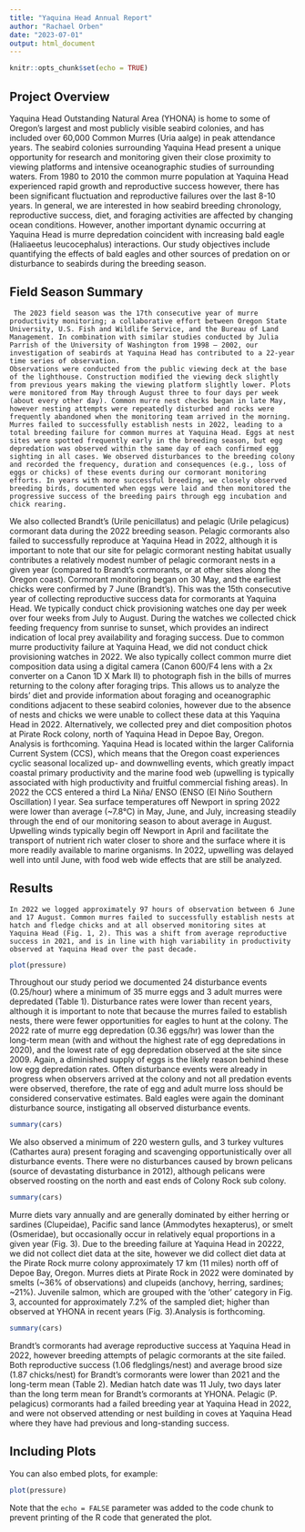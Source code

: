 ```yaml
---
title: "Yaquina Head Annual Report"
author: "Rachael Orben"
date: "2023-07-01"
output: html_document
---
```


```r
knitr::opts_chunk$set(echo = TRUE)
```

## Project Overview

  Yaquina Head Outstanding Natural Area (YHONA) is home to some of Oregon’s largest and most publicly visible seabird colonies, and has included over 60,000 Common Murres (Uria aalge) in peak attendance years. The seabird colonies surrounding Yaquina Head present a unique opportunity for research and monitoring given their close proximity to viewing platforms and intensive oceanographic studies of surrounding waters. From 1980 to 2010 the common murre population at Yaquina Head experienced rapid growth and reproductive success however, there has been significant fluctuation and reproductive failures over the last 8-10 years. 
	In general, we are interested in how seabird breeding chronology, reproductive success, diet, and foraging activities are affected by changing ocean conditions. However, another important dynamic occurring at Yaquina Head is murre depredation coincident with increasing bald eagle (Haliaeetus leucocephalus) interactions. Our study objectives include quantifying the effects of bald eagles and other sources of predation on or disturbance to seabirds during the breeding season. 

## Field Season Summary 
	 The 2023 field season was the 17th consecutive year of murre productivity monitoring; a collaborative effort between Oregon State University, U.S. Fish and Wildlife Service, and the Bureau of Land Management. In combination with similar studies conducted by Julia Parrish of the University of Washington from 1998 – 2002, our investigation of seabirds at Yaquina Head has contributed to a 22-year time series of observation. 
	Observations were conducted from the public viewing deck at the base of the lighthouse. Construction modified the viewing deck slightly from previous years making the viewing platform slightly lower. Plots were monitored from May through August three to four days per week (about every other day). Common murre nest checks began in late May, however nesting attempts were repeatedly disturbed and rocks were frequently abandoned when the monitoring team arrived in the morning. Murres failed to successfully establish nests in 2022, leading to a total breeding failure for common murres at Yaquina Head. Eggs at nest sites were spotted frequently early in the breeding season, but egg depredation was observed within the same day of each confirmed egg sighting in all cases. We observed disturbances to the breeding colony and recorded the frequency, duration and consequences (e.g., loss of eggs or chicks) of these events during our cormorant monitoring efforts. In years with more successful breeding, we closely observed breeding birds, documented when eggs were laid and then monitored the progressive success of the breeding pairs through egg incubation and chick rearing. 
  We also collected Brandt’s (Urile penicillatus) and pelagic (Urile pelagicus) cormorant data during the 2022 breeding season. Pelagic cormorants also failed to successfully reproduce at Yaquina Head in 2022, although it is important to note that our site for pelagic cormorant nesting habitat usually contributes a relatively modest number of pelagic cormorant nests in a given year (compared to Brandt’s cormorants, or at other sites along the Oregon coast). Cormorant monitoring began on 30 May, and the earliest chicks were confirmed by 7 June (Brandt’s). This was the 15th consecutive year of collecting reproductive success data for cormorants at Yaquina Head. 
 	We typically conduct chick provisioning watches one day per week over four weeks from July to August. During the watches we collected chick feeding frequency from sunrise to sunset, which provides an indirect indication of local prey availability and foraging success. Due to common murre productivity failure at Yaquina Head, we did not conduct chick provisioning watches in 2022. We also typically collect common murre diet composition data using a digital camera (Canon 600/F4 lens with a 2x converter on a Canon 1D X Mark II) to photograph fish in the bills of murres returning to the colony after foraging trips. This allows us to analyze the birds’ diet and provide information about foraging and oceanographic conditions adjacent to these seabird colonies, however due to the absence of nests and chicks we were unable to collect these data at this Yaquina Head in 2022. Alternatively, we collected prey and diet composition photos at Pirate Rock colony, north of Yaquina Head in Depoe Bay, Oregon. Analysis is forthcoming.
Yaquina Head is located within the larger California Current System (CCS), which means that the Oregon coast experiences cyclic seasonal localized up- and downwelling events, which greatly impact coastal primary productivity and the marine food web (upwelling is typically associated with high productivity and fruitful commercial fishing areas). In 2022 the CCS entered a third La Niña/ ENSO (ENSO (El Niño Southern Oscillation) l year. Sea surface temperatures off Newport in spring 2022 were lower than average (~7.8°C) in May, June, and July, increasing steadily through the end of our monitoring season to about average in August. Upwelling winds typically begin off Newport in April and facilitate the transport of nutrient rich water closer to shore and the surface where it is more readily available to marine organisms. In 2022, upwelling was delayed well into until June, with food web wide effects that are still be analyzed. 

## Results

	In 2022 we logged approximately 97 hours of observation between 6 June and 17 August. Common murres failed to successfully establish nests at hatch and fledge chicks and at all observed monitoring sites at Yaquina Head (Fig. 1, 2). This was a shift from average reproductive success in 2021, and is in line with high variability in productivity observed at Yaquina Head over the past decade. 

```r
plot(pressure)
```

Throughout our study period we documented 24 disturbance events (0.25/hour) where a minimum of 35 murre eggs and 3 adult murres were depredated (Table 1). Disturbance rates were lower than recent years, although it is important to note that because the murres failed to establish nests, there were fewer opportunities for eagles to hunt at the colony. The 2022 rate of murre egg depredation (0.36 eggs/hr) was lower than the long-term mean (with and without the highest rate of egg depredations in 2020), and the lowest rate of egg depredation observed at the site since 2009. Again, a diminished supply of eggs is the likely reason behind these low egg depredation rates. Often disturbance events were already in progress when observers arrived at the colony and not all predation events were observed, therefore, the rate of egg and adult murre loss should be considered conservative estimates. Bald eagles were again the dominant disturbance source, instigating all observed disturbance events. 

```r
summary(cars)
```

We also observed a minimum of 220 western gulls, and 3 turkey vultures (Cathartes aura) present foraging and scavenging opportunistically over all disturbance events. There were no disturbances caused by brown pelicans (source of devastating disturbance in 2012), although pelicans were observed roosting on the north and east ends of Colony Rock sub colony.

```r
summary(cars)
```

Murre diets vary annually and are generally dominated by either herring or sardines (Clupeidae), Pacific sand lance (Ammodytes hexapterus), or smelt (Osmeridae), but occasionally occur in relatively equal proportions in a given year (Fig. 3). Due to the breeding failure at Yaquina Head in 20222, we did not collect diet data at the site, however we did collect diet data at the Pirate Rock murre colony approximately 17 km (11 miles) north off of Depoe Bay, Oregon. Murres diets at Pirate Rock in 2022 were dominated by smelts (~36% of observations) and clupeids (anchovy, herring, sardines; ~21%). Juvenile salmon, which are grouped with the ‘other’ category in Fig. 3, accounted for approximately 7.2% of the sampled diet; higher than observed at YHONA in recent years (Fig. 3).Analysis is forthcoming. 

```r
summary(cars)
```

Brandt’s cormorants had average reproductive success at Yaquina Head in 2022, however breeding attempts of pelagic cormorants at the site failed.  Both reproductive success (1.06 fledglings/nest) and average brood size (1.87 chicks/nest) for Brandt’s cormorants were lower than 2021 and the long-term mean (Table 2). Median hatch date was 11 July, two days later than the long term mean for Brandt’s cormorants at YHONA. Pelagic (P. pelagicus) cormorants had a failed breeding year at Yaquina Head in 2022, and were not observed attending or nest building in coves at Yaquina Head where they have had previous and long-standing success. 


## Including Plots

You can also embed plots, for example:

```r
plot(pressure)
```

Note that the `echo = FALSE` parameter was added to the code chunk to prevent printing of the R code that generated the plot.
